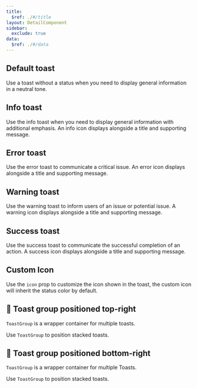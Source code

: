 ```yaml
---
title:
  $ref: ./#/title
layout: DetailComponent
sidebar:
  exclude: true
data:
  $ref: ./#/data
---
```


<LivePreviewControls>
<LivePreview componentName="toast" exampleName="Default" >

## Default toast

Use a toast without a status when you need to display general information in a neutral tone.

</LivePreview>

<LivePreview componentName="toast" exampleName="Info" >

## Info toast

Use the info toast when you need to display general information with additional emphasis. An info icon displays alongside a title and supporting message.

</LivePreview>

<LivePreview componentName="toast" exampleName="Error" >

## Error toast

Use the error toast to communicate a critical issue. An error icon displays alongside a title and supporting message.

</LivePreview>

<LivePreview componentName="toast" exampleName="Warning" >

## Warning toast

Use the warning toast to inform users of an issue or potential issue. A warning icon displays alongside a title and supporting message.

</LivePreview>

<LivePreview componentName="toast" exampleName="Success" >

## Success toast

Use the success toast to communicate the successful completion of an action. A success icon displays alongside a title and supporting message.

</LivePreview>

<LivePreview componentName="toast" exampleName="CustomIcon" >

## Custom Icon

Use the `icon` prop to customize the icon shown in the toast, the custom icon will inherit the status color by default.

</LivePreview>
<LivePreview componentName="toast" exampleName="ToastGroupTop" >

## 🚧 Toast group positioned top-right

`ToastGroup` is a wrapper container for multiple toasts.

Use `ToastGroup` to position stacked toasts.

</LivePreview>

<LivePreview componentName="toast" exampleName="ToastGroupBottom" >

## 🚧 Toast group positioned bottom-right

`ToastGroup` is a wrapper container for multiple Toasts.

Use `ToastGroup` to position stacked toasts.

</LivePreview>
</LivePreviewControls>
